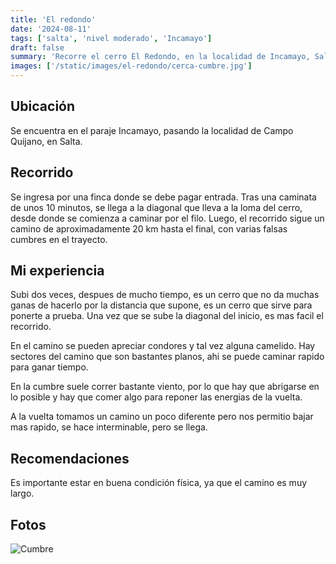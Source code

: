 ```yaml
---
title: 'El redondo'
date: '2024-08-11'
tags: ['salta', 'nivel moderado', 'Incamayo']
draft: false
summary: 'Recorre el cerro El Redondo, en la localidad de Incamayo, Salta'
images: ['/static/images/el-redondo/cerca-cumbre.jpg']
---
```


## Ubicación

Se encuentra en el paraje Incamayo, pasando la localidad de Campo Quijano, en Salta.

## Recorrido

Se ingresa por una finca donde se debe pagar entrada. Tras una caminata de unos 10 minutos, se llega a la diagonal que lleva a la loma del cerro, desde donde se comienza a caminar por el filo. Luego, el recorrido sigue un camino de aproximadamente 20 km hasta el final, con varias falsas cumbres en el trayecto.

## Mi experiencia

Subi dos veces, despues de mucho tiempo, es un cerro que no da muchas ganas de hacerlo por la distancia que supone, es un cerro que sirve para ponerte a prueba. Una vez que se sube la diagonal del inicio, es mas facil el recorrido.

En el camino se pueden apreciar condores y tal vez alguna camelido. Hay sectores del camino que son bastantes planos, ahi se puede caminar rapido para ganar tiempo. 

En la cumbre suele correr bastante viento, por lo que hay que abrigarse en lo posible y hay que comer algo para reponer las energias de la vuelta.

A la vuelta tomamos un camino un poco diferente pero nos permitio bajar mas rapido, se hace interminable, pero se llega.


## Recomendaciones

Es importante estar en buena condición física, ya que el camino es muy largo.

## Fotos

<Image alt="Cumbre" src="/static/images/el-redondo/cerca-cumbre.jpg" width={450} height={700} />